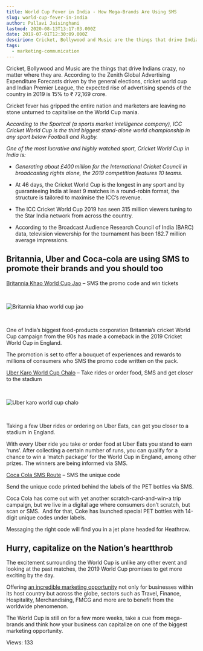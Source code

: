 ```yaml
---
title: World Cup Fever in India - How Mega-Brands Are Using SMS
slug: world-cup-fever-in-india
author: Pallavi Jaisinghani
lastmod: 2020-08-13T13:17:03.000Z
date: 2019-07-01T12:30:09.000Z
descirion: Cricket, Bollywood and Music are the things that drive Indians crazy, no matter where they are. According to the Zenith Global Advertising Expenditure Forecasts driven by the general elections, cricket world cup and Indian Premier League, the expected rise of advertising spends of the country in 2019 is 15% to ₹ 72,169 crore.
tags:
  - marketing-communication
---
```


Cricket, Bollywood and Music are the things that drive Indians crazy, no matter where they are. According to the Zenith Global Advertising Expenditure Forecasts driven by the general elections, cricket world cup and Indian Premier League, the expected rise of advertising spends of the country in 2019 is 15% to ₹ 72,169 crore.


Cricket fever has gripped the entire nation and marketers are leaving no stone unturned to capitalise on the World Cup mania.


*According to the Sportcal (a sports market intelligence company), ICC Cricket World Cup is the third biggest stand-alone world championship in any sport below Football and Rugby.*


*One of the most lucrative and highly watched sport, Cricket World Cup in India is:*


* *Generating about £400 million for the International Cricket Council in broadcasting rights alone, the 2019 competition features 10 teams.*


* At 46 days, the Cricket World Cup is the longest in any sport and by guaranteeing India at least 9 matches in a round-robin format, the structure is tailored to maximise the ICC’s revenue.


* The ICC Cricket World Cup 2019 has seen 315 million viewers tuning to the Star India network from across the country.
* According to the Broadcast Audience Research Council of India (BARC) data, television viewership for the tournament has been 182.7 million average impressions.


**Britannia, Uber and Coca-cola are using SMS to promote their brands and you should too**
------------------------------------------------------------------------------------------


[Britannia Khao World Cup Jao](http://www.britanniacontest.com/) – SMS the promo code and win tickets


 


![Britannia khao world cup jao](https://images-msg91.s3.ap-south-1.amazonaws.com/content/images/wordpress/2019/07/Britannia-300x157.jpg)


 


One of India’s biggest food-products corporation Britannia’s cricket World Cup campaign from the 90s has made a comeback in the 2019 Cricket World Cup in England. 


The promotion is set to offer a bouquet of experiences and rewards to millions of consumers who SMS the promo code written on the pack.


[Uber Karo World Cup Chalo](https://www.uber.com/en-IN/blog/uber-icc-worldcup2019/) – Take rides or order food, SMS and get closer to the stadium


 


![Uber karo world cup chalo](https://images-msg91.s3.ap-south-1.amazonaws.com/content/images/wordpress/2019/07/Ubers-print-ad-2-300x168.jpg)


 


Taking a few Uber rides or ordering on Uber Eats, can get you closer to a stadium in England.


With every Uber ride you take or order food at Uber Eats you stand to earn ‘runs’. After collecting a certain number of runs, you can qualify for a chance to win a ‘match package’ for the World Cup in England, among other prizes. The winners are being informed via SMS.


[Coca Cola SMS Route](https://www.coca-colaindia.com/cricket-world-cup-2019-promo) – SMS the unique code


Send the unique code printed behind the labels of the PET bottles via SMS.


Coca Cola has come out with yet another scratch-card-and-win-a trip campaign, but we live in a digital age where consumers don’t scratch, but scan or SMS.  And for that, Coke has launched special PET bottles with 14-digit unique codes under labels.


Messaging the right code will find you in a jet plane headed for Heathrow. 


**Hurry, capitalize on the Nation’s heartthrob**
------------------------------------------------


The excitement surrounding the World Cup is unlike any other event and looking at the past matches, the 2019 World Cup promises to get more exciting by the day.


Offering [an incredible marketing opportunity](https://msg91.com/blog/power-users-guide-sms-marketing-services/?utm_source=blog&utm_medium=int&utm_campaign=worldcup) not only for businesses within its host country but across the globe, sectors such as Travel, Finance, Hospitality, Merchandising, FMCG and more are to benefit from the worldwide phenomenon.


The World Cup is still on for a few more weeks, take a cue from mega-brands and think how your business can capitalize on one of the biggest marketing opportunity.


 Views: 133


